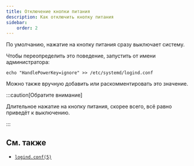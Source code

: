 ```yaml
---
title: Отключение кнопки питания
description: Как отключить кнопку питания
sidebar:
    order: 2
---
```


По умолчанию, нажатие на кнопку питания сразу выключает систему.

Чтобы переопределить это поведение, запустить от имени администратора:

```shell
echo "HandlePowerKey=ignore" >> /etc/systemd/logind.conf
```

Можно также вручную добавить или раскомментировать это значение.

:::caution[Обратите внимание]

Длительное нажатие на кнопку питания, скорее всего, всё равно приведёт к
выключению.

:::

## См. также

-   [`logind.conf(5)`](https://man.archlinux.org/man/logind.conf.5)

